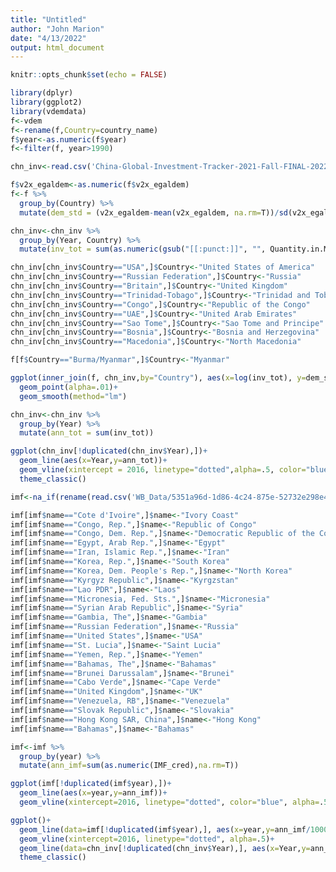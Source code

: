 ```yaml
---
title: "Untitled"
author: "John Marion"
date: "4/13/2022"
output: html_document
---
```


```r
knitr::opts_chunk$set(echo = FALSE)
```

```r
library(dplyr)
library(ggplot2)
library(vdemdata)
f<-vdem
f<-rename(f,Country=country_name)
f$year<-as.numeric(f$year)
f<-filter(f, year>1990)

chn_inv<-read.csv('China-Global-Investment-Tracker-2021-Fall-FINAL-2022.2.21-update.up.csv')
```

```r
f$v2x_egaldem<-as.numeric(f$v2x_egaldem)
f<-f %>%
  group_by(Country) %>%
  mutate(dem_std = (v2x_egaldem-mean(v2x_egaldem, na.rm=T))/sd(v2x_egaldem))
```

```r
chn_inv<-chn_inv %>%
  group_by(Year, Country) %>%
  mutate(inv_tot = sum(as.numeric(gsub("[[:punct:]]", "", Quantity.in.Millions))))
```

```r
chn_inv[chn_inv$Country=="USA",]$Country<-"United States of America"
chn_inv[chn_inv$Country=="Russian Federation",]$Country<-"Russia"
chn_inv[chn_inv$Country=="Britain",]$Country<-"United Kingdom"
chn_inv[chn_inv$Country=="Trinidad-Tobago",]$Country<-"Trinidad and Tobago"
chn_inv[chn_inv$Country=="Congo",]$Country<-"Republic of the Congo"
chn_inv[chn_inv$Country=="UAE",]$Country<-"United Arab Emirates"
chn_inv[chn_inv$Country=="Sao Tome",]$Country<-"Sao Tome and Principe"
chn_inv[chn_inv$Country=="Bosnia",]$Country<-"Bosnia and Herzegovina"
chn_inv[chn_inv$Country=="Macedonia",]$Country<-"North Macedonia"

f[f$Country=="Burma/Myanmar",]$Country<-"Myanmar"
```

```r
ggplot(inner_join(f, chn_inv,by="Country"), aes(x=log(inv_tot), y=dem_std))+
  geom_point(alpha=.01)+
  geom_smooth(method="lm")
```

```r
chn_inv<-chn_inv %>%
  group_by(Year) %>%
  mutate(ann_tot = sum(inv_tot))

ggplot(chn_inv[!duplicated(chn_inv$Year),])+
  geom_line(aes(x=Year,y=ann_tot))+
  geom_vline(xintercept = 2016, linetype="dotted",alpha=.5, color="blue")+
  theme_classic()
```

```r
imf<-na_if(rename(read.csv('WB_Data/5351a96d-1d86-4c24-875e-52732e298e43_Data.csv'),name=ï..Country.Name, year=Time, IMF_cred=Use.of.IMF.credit..DOD..current.US....DT.DOD.DIMF.CD., Net_Flows_con=Net.financial.flows..IMF.concessional..NFL..current.US....DT.NFL.IMFC.CD., Net_Flows_non=Net.financial.flows..IMF.nonconcessional..NFL..current.US....DT.NFL.IMFN.CD., repurch_charg=IMF.repurchases.and.charges..TDS..current.US....DT.TDS.DIMF.CD.)[1:6727,c(1,3,5:8)], "..")

imf[imf$name=="Cote d'Ivoire",]$name<-"Ivory Coast"
imf[imf$name=="Congo, Rep.",]$name<-"Republic of Congo"
imf[imf$name=="Congo, Dem. Rep.",]$name<-"Democratic Republic of the Congo"
imf[imf$name=="Egypt, Arab Rep.",]$name<-"Egypt"
imf[imf$name=="Iran, Islamic Rep.",]$name<-"Iran"
imf[imf$name=="Korea, Rep.",]$name<-"South Korea"
imf[imf$name=="Korea, Dem. People's Rep.",]$name<-"North Korea"
imf[imf$name=="Kyrgyz Republic",]$name<-"Kyrgzstan"
imf[imf$name=="Lao PDR",]$name<-"Laos"
imf[imf$name=="Micronesia, Fed. Sts.",]$name<-"Micronesia"
imf[imf$name=="Syrian Arab Republic",]$name<-"Syria"
imf[imf$name=="Gambia, The",]$name<-"Gambia"
imf[imf$name=="Russian Federation",]$name<-"Russia"
imf[imf$name=="United States",]$name<-"USA"
imf[imf$name=="St. Lucia",]$name<-"Saint Lucia"
imf[imf$name=="Yemen, Rep.",]$name<-"Yemen"
imf[imf$name=="Bahamas, The",]$name<-"Bahamas"
imf[imf$name=="Brunei Darussalam",]$name<-"Brunei"
imf[imf$name=="Cabo Verde",]$name<-"Cape Verde"
imf[imf$name=="United Kingdom",]$name<-"UK"
imf[imf$name=="Venezuela, RB",]$name<-"Venezuela"
imf[imf$name=="Slovak Republic",]$name<-"Slovakia"
imf[imf$name=="Hong Kong SAR, China",]$name<-"Hong Kong"
imf[imf$name=="Bahamas",]$name<-"Bahamas"

imf<-imf %>%
  group_by(year) %>%
  mutate(ann_imf=sum(as.numeric(IMF_cred),na.rm=T))
```
```r
ggplot(imf[!duplicated(imf$year),])+
  geom_line(aes(x=year,y=ann_imf))+
  geom_vline(xintercept=2016, linetype="dotted", color="blue", alpha=.5)
```

```r
ggplot()+
  geom_line(data=imf[!duplicated(imf$year),], aes(x=year,y=ann_imf/1000000), color="blue")+
  geom_vline(xintercept=2016, linetype="dotted", alpha=.5)+
  geom_line(data=chn_inv[!duplicated(chn_inv$Year),], aes(x=Year,y=ann_tot), color="red")+
  theme_classic()
```

